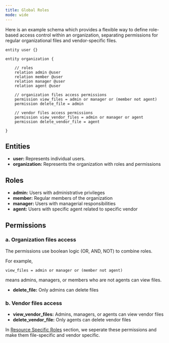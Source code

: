 ```yaml
---
title: Global Roles
mode: wide
---
```


Here is an example schema which provides a flexible way to define role-based access control within an organization, separating permissions for regular organizational files and vendor-specific files.

```
entity user {}

entity organization {

    // roles
    relation admin @user
    relation member @user
    relation manager @user
    relation agent @user

    // organization files access permissions
    permission view_files = admin or manager or (member not agent)
    permission delete_file = admin

    // vendor files access permissions
    permission view_vendor_files = admin or manager or agent
    permission delete_vendor_file = agent

}
```

## Entities

- **user:** Represents individual users.
- **organization:** Represents the organization with roles and permissions

## Roles

- **admin:** Users with administrative privileges
- **member:** Regular members of the organization
- **manager:** Users with managerial responsibilities
- **agent:** Users with specific agent related to specific vendor

## Permissions

### a. Organization files access

The permissions use boolean logic (OR, AND, NOT) to combine roles.

For example,

```
view_files = admin or manager or (member not agent)
```

means admins, managers, or members who are not agents can view files.

- **delete_file:** Only admins can delete files

### b. Vendor files access

- **view_vendor_files:** Admins, managers, or agents can view vendor files
- **delete_vendor_file:** Only agents can delete vendor files

In [Resource Specific Roles](/modeling-guides/rbac/) section, we seperate these permissions and make them file-specific and vendor specific.

